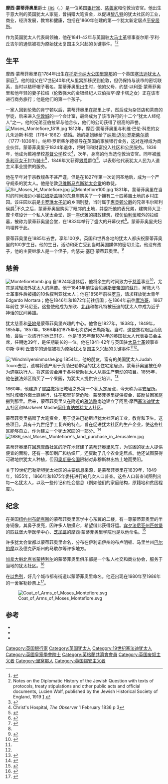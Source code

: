 {{Infobox person 
| name = 摩西·蒙蒂菲奥里
| image = Moses Montefiore 1881.jpg
| birth_date = 1784年10月24日
| birth_place = [[托斯卡纳大公国|托斯卡纳大公国]][[里窝那|里窝那]]
| death_date = {{Death date and age|1885|7|28|1784|10|24|df=yes}}
| occupation = 银行家
| religion = [[犹太教|犹太教]]
| spouse = 朱迪斯·科恩
| parents = 约瑟·以利亚·蒙蒂菲奥里<br/>拉结·摩卡塔
| relatives = 亚伯拉罕·摩卡塔（外公）<br/>利维·巴伦·科恩（岳父）
}}
'''摩西·蒙蒂菲奥里'''爵士 <small>[[皇家学会院士|FRS]]</small>（{{lang-en|Sir Moses Haim Montefiore}}，{{bd|1784年|10月24日|1885年|7月28日|Montefiore}}）是一位英国[[银行家|银行家]]、[[慈善家|慈善家]]和伦敦治安官。他出生于意大利的英国犹太人家庭，曾捐赠大笔资金，以促进[[黎凡特|黎凡特]]的犹太社区的工业，商业，经济发展，教育和健康，包括在1860年创建的第一个犹太新定居点[[平安居所|平安居所]]。

作为英国犹太人代表局领袖，他在1841-42年与英国驻[[大马士革|大马士革]]领事查尔斯·亨利·丘吉尔的通信被视为原始犹太复国主义兴起的关键事件。<ref name="Adler 1997">{{cite book |title= Restoring the Jews to their homeland: nineteen centuries in the quest for Zion|last= Adler|first= Joseph|authorlink= |coauthors= |year= 1997|publisher= J. Aronson|location= |isbn= 1-56821-978-4|page= |pages= 150–6|url= https://books.google.com/?id=cFAwAAAAYAAJ&dq=%22charles+henry+churchill%22+palestine&q=%22charles+henry+churchill%22#search_anchor|accessdate=19 Jan 2011}}</ref><ref name=gutenberg>Notes on the Diplomatic History of the Jewish Question with texts of protocols, treaty stipulations and other public acts and official documents, Lucien Wolf, published by the Jewish Historical Society of England, 1919 [ftp://ibiblio.org/pub/docs/books/gutenberg/3/1/3/8/31385/31385-8.txt] {{Wayback|url=ftp://ibiblio.org/pub/docs/books/gutenberg/3/1/3/8/31385/31385-8.txt |date=20210508171305 }}</ref>

==生平==
摩西·蒙蒂菲奥里在1784年出生在[[托斯卡纳大公国|托斯卡纳大公国]][[里窝那|里窝那]]的一个英国[[塞法迪犹太人|塞法迪犹太人]]家庭<ref>{{cite web|url=http://www.chabad.org/library/article_cdo/aid/112353/jewish/Sir-Moses-Montefiore.htm|title=Sir Moses Montefiore - (5545-5645; 1784-1885)|author=|date=|work=Chabad.org|access-date=2017-01-28|archive-date=2020-12-11|archive-url=https://web.archive.org/web/20201211192259/https://www.chabad.org/library/article_cdo/aid/112353/jewish/Sir-Moses-Montefiore.htm|dead-url=no}}</ref>。他的祖父在17世纪40年代从里窝那移民到伦敦，但仍保持与该市的密切联系，当时以秸秆帽子著名。蒙蒂菲奥里出生时，他的父母，约瑟·以利亚·蒙蒂菲奥里和他年轻的妻子拉结（伦敦强大的金银经纪人亚伯拉罕·摩卡塔之女）正在该市进行商务旅行；他是他们的第一个孩子。

一家人回到伦敦的肯宁顿以后，蒙蒂菲奥里在那里上学，然后成为杂货店和茶商的学徒，后来进入[[伦敦城|伦敦城]]的一个会计室，最终成为了该市许可的十二个“犹太人经纪人”之一。他的兄弟亚伯拉罕与他合伙，他们的公司获得了很高的声誉。
[[File:Moses_Montefiore_1818.jpg|thumb]]
1812年，摩西·蒙蒂菲奥里与利维·巴伦·科恩的女儿朱迪斯·科恩（1784-1862）结婚。她的姐姐嫁给了[[纳坦·迈尔·罗斯柴尔德|纳坦·迈尔·罗斯柴尔德]]（1777-1836年）。纳坦·罗斯柴尔德领导在英国的家族银行业务，这对连襟成为商业伙伴。蒙蒂菲奥里于1824年退休，将时间和财富投入社区和公民服务。1836年，他成为藍袍學校[[基督公学|基督公学]]校长<ref>Christ's Hospital, ''The Observer'' 1 February 1836 p 3</ref>，次年，身高{{convert|6|ft|3|in|m|2|abbr=on}}的他当选伦敦治安官。同年被[[维多利亚女王|维多利亚女王]]封为[[骑士|骑士]]<ref>{{London Gazette |issue=19558 |date=14 November 1837 |startpage=2922 }}</ref>，1846年又获得[[男爵|男爵]]爵位<ref>{{London Gazette |issue=20618 |date=30 June 1846 |startpage=2391 }}</ref>，以表彰他代表犹太人民为人道主义事业提供的服务。

他在早年对于宗教规条不甚严谨，但是在1827年第一次访问圣地后，成为一个严守规条的犹太人。他是伦敦[[贝维斯马克斯犹太会堂|贝维斯马克斯犹太会堂]]的教徒。
[[File:Sir_Moses_H_Montefiore.jpg|thumb]]
[[File:Montefiore100.jpg|thumb]]
1831年，蒙蒂菲奥里在当时的时尚海边小镇[[拉姆斯盖特|拉姆斯盖特]]的东悬崖购买了一个拥有二十四英亩土地的乡村庄园。该庄园以前是[[卡罗琳_(不伦瑞克)|卡罗琳太子妃]]的乡间别墅，当时属于[[第一代威灵顿公爵阿瑟·韦尔斯利|惠灵顿公爵]]的兄弟韦尔斯利侯爵<ref name="montefioreendowment.org.uk">{{cite web|url=http://www.montefioreendowment.org.uk/sirmoses/ramsgate/|title=The Montefiore Synagogue and Mausoleum at Ramsgate - Sir Moses Montefiore|work=montefioreendowment.org.uk|access-date=2015-10-09|archive-date=2021-01-22|archive-url=https://web.archive.org/web/20210122184102/https://www.montefioreendowment.org.uk/sirmoses/ramsgate/|dead-url=no}}</ref>不久之后，蒙蒂菲奥里购买了毗邻的土地，并委托他的表兄弟，建筑师大卫·摩卡塔设计一个私人犹太会堂，是一座优雅的摄政建筑，模仿[[伯利恒|伯利恒]]城外的拉结墓，被称为蒙蒂菲奥里会堂，在1833年举行了盛大的开幕仪式<ref name="montefioreendowment.org.uk"/>。蒙蒂菲奥里夫妇均埋葬于此。

蒙蒂菲奥里在1885年去世，享年100岁。英国和世界各地的犹太人都庆祝蒙蒂菲奥里的100岁生日。他的生日，活动和死亡受到当时英国媒体的密切关注。他没有孩子，他的主要继承人是一个侄子，约瑟夫·塞巴·蒙蒂菲奥里。<ref>{{cite news |newspaper=London Times |date=5 September 1885 |page=9f |title= MONTEFIORE|quote=The Queen has granted to Mr. Joseph SEBAG, nephew and residuary legatee of the late Sir Moses MONTEFIORE, and his successor in the East Cliff estate, Ramsgate, her Royal licence to use the surname of MONTEFIORE after his own paternal name, and to bear Sir M. Montefiore's arms.}}</ref>

==慈善==
[[File:Montefioretomb.jpg|thumb]]
自1824年退休后，他将余生的时间致力于[[慈善|慈善]]事业<ref>{{cite web|url=http://www.historycooperative.org/journals/ahr/110.3/green.htmlRethinking|title=History Cooperative - A short history of nearly everything!|work=historycooperative.org|access-date=2015-10-09|deadurl=yes|archiveurl=https://archive.is/20120801173647/http://www.historycooperative.org/journals/ahr/110.3/green.htmlRethinking|archivedate=2012-08-01}}</ref>，尤其是减轻海外犹太人的痛苦。他于1840年前往会见[[奥斯曼帝国|奥斯曼帝国]]的[[苏丹_(称谓)|蘇丹]]，解救大马士革事件后被捕的10名叙利亚犹太人；他在1858年前往[[罗马|罗马]]，请求释放犹太青年Edgardo Mortara；他在1846年和1872年前往俄国；在1864年前往[[摩洛哥|摩洛哥]]，1867年前往 罗马尼亚。这些使他成为东欧、[[北非|北非]]和黎凡特被压迫的犹太人中成为近乎神话的民间英雄。

犹太慈善和[[圣地|圣地]]是蒙蒂菲奥里兴趣的中心。他曾在1827年，1838年，1849年，1855年，1857年，1866年和1875年七次访问巴勒斯坦。当时，这些旅程艰巨而危险，最后一次旅行时他已91岁。
他是1835年至1874年的英国犹太人代表委员会主席，任期达39年，是任期最长的一位。他在1841-42年与英国驻[[大马士革|大马士革]]领事查尔斯·亨利·丘吉尔的通信被视为原始犹太复国主义兴起的关键事件<ref name="Adler 1997"/><ref name="gutenberg"/>。

[[File:'Windmilyeminmoshe.jpg|thumb]]
1854年，他的朋友，富有的美国犹太人Judah Touro去世，遗嘱将遗产用于资助巴勒斯坦的犹太住宅定居点。蒙蒂菲奥里被任命为遗嘱执行人，将这些资金用于各种帮助犹太人从事生产劳动的项目。1855年，他在[[雅法|雅法]]郊区购买了一个果园，为犹太人提供农业培训。<ref>{{cite web|url=http://www.haaretz.com/print-edition/features/the-mountain-of-despair-1.273560|title=The Mountain of Despair|work=Haaretz.com|accessdate=9 October 2015|archive-date=2017-10-03|archive-url=https://web.archive.org/web/20171003124628/https://www.haaretz.com/print-edition/features/the-mountain-of-despair-1.273560|dead-url=no}}</ref>

1860年，他建造了[[耶路撒冷|耶路撒冷]]旧城墙之外第一个犹太定居点，今天称为[[平安居所|平安居所]]。当时城墙外面土匪横行，住在那里非常危险。蒙蒂菲奥里提供资金，鼓励贫困家庭搬到那里。后来，蒙蒂菲奥里又在附近的[[雅法路|雅法路]]南边建立了阿黑·摩西[[塞法迪犹太人|塞法迪犹太人]]社区和Mazkeret Moshe[[阿什肯纳兹犹太人|阿什肯纳兹犹太人]]社区。

蒙蒂菲奥里捐赠了大笔资金，用于促进巴勒斯坦犹太社区的工业，教育和卫生。这些项目，具有十九世纪手工复兴的特点，旨在促进犹太社区的生产企业，使这些社区能够自立，作为建立一个犹太家园的一部分。<ref>{{cite web|url=http://www.chabad.org/770671|title=Sir Moses Montefiore - Sir Moses Who . . . ?|author=|date=|work=Chabad.org|access-date=28 January 2017}}</ref>
[[File:1886_seal_Moses_Montefiore's_land_purchase_in_Jerusalem.jpg|thumb]]

蒙蒂菲奥里在[[回想摩西|回想摩西]]社区的所在地修建了[[蒙蒂菲奥里风车|蒙蒂菲奥里风车]]，为贫困的犹太人提供便宜的面粉，还有一家印刷厂和纺织厂，还资助了几个农业定居点。他还试图获得可耕地供犹太人种植，但因[[奥斯曼帝国|奥斯曼帝国]]限制对非穆斯林出售土地而受阻。

关于19世纪巴勒斯坦犹太社区的主要信息来源，是蒙蒂菲奥里在1839年，1849年，1855年，1866年和1875年委托进行的几次人口普查。这些人口普查试图列出每一名犹太人，以及一些传记和社会信息（例如他们的家庭结构，原籍地和贫困程度）。

==纪念==
在美国[[纽约州|纽约州]][[布朗克斯|布朗克斯]]的蒙蒂菲奥里医学中心东翼的二楼，有一尊蒙蒂菲奥里的半身铜像，其鼻子发亮，因许多人触摸它，希望借此获得好运。[[宾夕法尼亚州|宾夕法尼亚州]][[匹兹堡|匹兹堡]]的匹兹堡大学医学中心、[[芝加哥|芝加哥]]的摩西·蒙蒂菲奥里学院也是以他命名。<ref>{{cite web|url=https://www.youtube.com/watch?v=n-B_kmAebbQ|title=Expelled From Every Other School: Last Chance High (Episode 1)|first=|last=VICE News|date=4 April 2014|publisher=|access-date=28 January 2017|via=YouTube|archive-date=2021-03-14|archive-url=https://web.archive.org/web/20210314022240/https://www.youtube.com/watch?v=n-B_kmAebbQ|dead-url=no}}</ref>

许多犹太会堂都以蒙蒂菲奥里命名，分布在伊利诺伊州的布卢明顿、马里兰州[[巴尔的摩|巴尔的摩]]以及德克萨斯州的马歇尔等许多地方。

[[加拿大|加拿大]][[魁北克省|魁北克省]][[蒙特利尔|蒙特利尔]]的蒙蒂菲奥里俱乐部是一个私人社交和商业协会，服务于当地的犹太社区。<ref name=autogenerated4>{{cite web|url=http://www.manilaclub.org/about/name-montefiore-club-country-canada.html|title=Montefiore Club|author=|date=|work=ManilaClub.org|access-date=28 January 2017|deadurl=yes|archiveurl=https://web.archive.org/web/20110727061004/http://www.manilaclub.org/about/name-montefiore-club-country-canada.html|archivedate=2011年7月27日}}</ref>

在[[以色列|以色列]]，好几个城市都有街道以蒙蒂菲奥里命名。他还出现在1980年至1986年的一舍客勒钞票上<ref>{{cite web|url=http://www.bankisrael.gov.il/catal/eng/bill_all_eng.htm?series_num=8&pg_name=p030|title=Error-2010-f5|author=|date=|work=BankIsrael.gov.il|access-date=28 January 2017|archive-date=2016-11-16|archive-url=https://web.archive.org/web/20161116015900/http://www.bankisrael.gov.il/catal/eng/bill_all_eng.htm?series_num=8&pg_name=p030|dead-url=no}}</ref>。

[[File:Coat_of_Arms_of_Moses_Montefiore.svg|thumb]]

==参考==
{{Reflist}}
*{{cite book |title=Yemin Moshe – The Story of a Jerusalem Neighborhood |first=Eliezer David |last=Jaffe |publisher=Praeger and Greenwood Press |year=1988 |location=New York |isbn= }}
*{{cite book |isbn=9780674064195 |title=Moses Montefiore: Jewish Liberator, Imperial Hero |url=https://archive.org/details/mosesmontefiorej0000gree |first=Abigail |last=Green |location=Cambridge, MA |date=2010}}
*{{cite book|title=Sir Moses Montefiore: a Centennial Biography|url=https://archive.org/details/sirmosesmontefio00wolfuoft|first=Lucien|last=Wolf|publisher=Harpers Brothers|date=1885}}

{{authority control}}
{{DEFAULTSORT:Montefiore}}
[[Category:英国银行家|Category:英国银行家]]
[[Category:英国犹太人|Category:英国犹太人]]
[[Category:19世纪塞法迪犹太人|Category:19世纪塞法迪犹太人]]
[[Category:英國皇家學會院士|Category:英國皇家學會院士]]
[[Category:英格蘭共濟會會員|Category:英格蘭共濟會會員]]
[[Category:英国废奴主义者|Category:英国废奴主义者]]
[[Category:里窝那人|Category:里窝那人]]
[[Category:英国锡安主义者|Category:英国锡安主义者]]